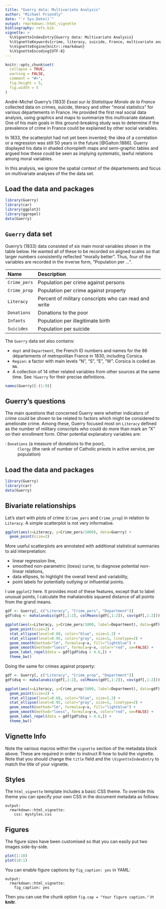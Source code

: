 ```yaml
---
title: "Guerry data: Multivariate Analysis"
author: "Michael Friendly"
date: "`r Sys.Date()`"
output: rmarkdown::html_vignette
bibliography: refs.bib
vignette: >
  %\VignetteIndexEntry{Guerry data: Multivariate Analysis}
  %\VignetteKeywords{crime, literacy, suicide, France, multivariate analysis}
  %\VignetteEngine{knitr::rmarkdown}
  %\VignetteEncoding{UTF-8}
---
```


```r
knitr::opts_chunk$set(
  collapse = TRUE,
  warning = FALSE,
  comment = "#>",
  fig.height = 5,
  fig.width = 5
)
```

André-Michel Guerry's (1833) _Essai sur la Statistique Morale de la France_
collected data on crimes, suicide, literacy and other "moral statistics" for various départements
in France. He provided the first real social data analysis, using graphics and maps to summarize this
multivariate dataset. One of his main goals in this ground-breaking study was to determine if the prevalence
of crime in France could be explained by other social variables.

In 1833, the scatterplot had not yet been invented; the idea of a correlation or a regression was still 50 years
in the future [@Galton:1886]. Guerry displayed his data in shaded choropleth maps and semi-graphic tables
and argued how these could be seen as implying systematic, lawful relations among moral variables.

In this analysis, we ignore the spatial context of the départements and focus on multivariate analyses of the
the data set.

## Load the data and packages

```r
library(Guerry)
library(car)
library(ggplot2)
library(ggrepel)
data(Guerry)
```

## `Guerry` data set

Guerry's (1833) data consisted of six main moral variables shown in the table below. 
He wanted all of these to be recorded on aligned scales so that larger numbers consistently
reflected "morally better". Thus, four of the variables are recorded in the inverse form,
"Population per ...".


| Name        | Description |
|:------------|:------------|
|`Crime_pers` | Population per crime against persons|
|`Crime_prop` | Population per crime against property|
|`Literacy`   | Percent of military conscripts who can read and write|
|`Donations`  | Donations to the poor|
|`Infants`    | Population per illegitimate birth|
|`Suicides`   | Population per suicide|

The `Guerry` data set also contains:

* `dept` and `Department`, the French ID numbers and names for the 86 départements of metropolitan France in 1830, including Corsica.
* `Region`: a factor with main levels "N", "S", "E", "W". Corsica is coded as `NA`.
* A collection of 14 other related variables from other sources at the same time. See `?Guerry` for their precise definitions.

```r
names(Guerry)[-(1:9)]
```

## Guerry's questions

The main questions that concerned Guerry were whether indicators of crime could be shown to be related to factors
which might be considered to ameliorate crime. Among these, Guerry focused most on `Literacy` defined as the
number of military conscripts who could do more than mark an "X" on their enrollment form.
Other potential explanatory variables are:

: `Donations` (a measure of donations to the poor),
: `Clergy` (the rank of number of Catholic priests in active service, per population)

## Load the data and packages

```r
library(Guerry)
library(car)
data(Guerry)
```



## Bivariate relationships

Let's start with plots of crime (`Crime_pers` and `Crime_prop`) in relation to `Literacy`.
A simple scatterplot is not very informative.

```r
ggplot(aes(x=Literacy, y=Crime_pers/1000), data=Guerry) +
  geom_point(size=2) 

```


More useful scatterplots are annotated with additional
statistical summaries to aid interpretation:

* linear regression line,
* smoothed non-parametric (loess) curve, to diagnose potential non-linear relations,
* data ellipses, to highlight the overall trend and variability,
* point labels for potentially outlying or influential points.

I use `ggplot2` here.  It provides most of these features, except that
to label unusual points, I calculate the mahalanobis squared distance
of all points from the grand means.

```r
gdf <- Guerry[, c("Literacy", "Crime_pers", "Department")]
gdf$dsq <- mahalanobis(gdf[,1:2], colMeans(gdf[,1:2]), cov(gdf[,1:2]))

ggplot(aes(x=Literacy, y=Crime_pers/1000, label=Department), data=gdf) +
  geom_point(size=2) +
  stat_ellipse(level=0.68, color="blue", size=1.2) +  
  stat_ellipse(level=0.95, color="gray", size=1, linetype=2) + 
  geom_smooth(method="lm", formula=y~x, fill="lightblue") +
  geom_smooth(method="loess", formula=y~x, color="red", se=FALSE) +
  geom_label_repel(data = gdf[gdf$dsq > 4.6,]) +
  theme_bw()
```

Doing the same for crimes against property:
```r
gdf <- Guerry[, c("Literacy", "Crime_prop", "Department")]
gdf$dsq <- mahalanobis(gdf[,1:2], colMeans(gdf[,1:2]), cov(gdf[,1:2]))

ggplot(aes(x=Literacy, y=Crime_prop/1000, label=Department), data=gdf) +
  geom_point(size=2) +
  stat_ellipse(level=0.68, color="blue", size=1.2) +  
  stat_ellipse(level=0.95, color="gray", size=1, linetype=2) + 
  geom_smooth(method="lm", formula=y~x, fill="lightblue") +
  geom_smooth(method="loess", formula=y~x, color="red", se=FALSE) +
  geom_label_repel(data = gdf[gdf$dsq > 4.6,]) +
  theme_bw()
```





## Vignette Info

Note the various macros within the `vignette` section of the metadata block above. These are required in order to instruct R how to build the vignette. Note that you should change the `title` field and the `\VignetteIndexEntry` to match the title of your vignette.

## Styles

The `html_vignette` template includes a basic CSS theme. To override this theme you can specify your own CSS in the document metadata as follows:

    output: 
      rmarkdown::html_vignette:
        css: mystyles.css

## Figures

The figure sizes have been customised so that you can easily put two images side-by-side. 

```r
plot(1:10)
plot(10:1)
```

You can enable figure captions by `fig_caption: yes` in YAML:

    output:
      rmarkdown::html_vignette:
        fig_caption: yes

Then you can use the chunk option `fig.cap = "Your figure caption."` in **knitr**.

